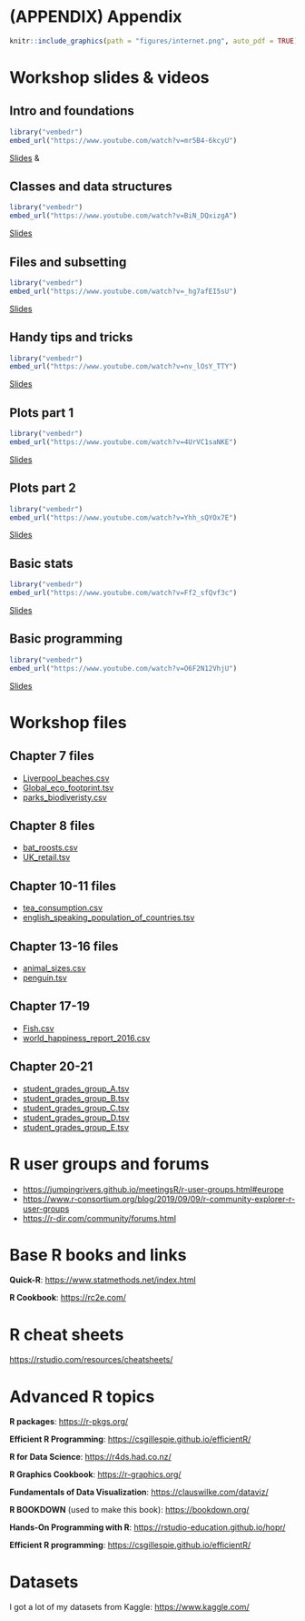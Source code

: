 # (APPENDIX) Appendix {.unnumbered}

```r
knitr::include_graphics(path = "figures/internet.png", auto_pdf = TRUE)
```

# Workshop slides & videos

## Intro and foundations

```r
library("vembedr")
embed_url("https://www.youtube.com/watch?v=mr5B4-6kcyU")
```

[Slides](https://www.cgr.liv.ac.uk/illum/NEOFworkshops_5bfa93ca0482d69d/Intro_to_R/slides_and_videos/slides/Intro_to_R_1_intro_and_foundations.pdf) &

## Classes and data structures

```r
library("vembedr")
embed_url("https://www.youtube.com/watch?v=BiN_DQxizgA")
```

[Slides](https://www.cgr.liv.ac.uk/illum/NEOFworkshops_5bfa93ca0482d69d/Intro_to_R/slides_and_videos/slides/Intro_to_R_2_classess_and_data_structures.pdf)

## Files and subsetting

```r
library("vembedr")
embed_url("https://www.youtube.com/watch?v=_hg7afEI5sU")
```

[Slides](https://www.cgr.liv.ac.uk/illum/NEOFworkshops_5bfa93ca0482d69d/Intro_to_R/slides_and_videos/slides/Intro_to_R_3_files_sand_subsetting_data.pdf)

## Handy tips and tricks

```r
library("vembedr")
embed_url("https://www.youtube.com/watch?v=nv_lOsY_TTY")
```

[Slides](https://www.cgr.liv.ac.uk/illum/NEOFworkshops_5bfa93ca0482d69d/Intro_to_R/slides_and_videos/slides/Intro_to_R_4_handy_tips_and_tricks.pdf)

## Plots part 1

```r
library("vembedr")
embed_url("https://www.youtube.com/watch?v=4UrVC1saNKE")
```

[Slides](https://www.cgr.liv.ac.uk/illum/NEOFworkshops_5bfa93ca0482d69d/Intro_to_R/slides_and_videos/slides/Intro_to_R_5_plots_1.pdf)

## Plots part 2

```r
library("vembedr")
embed_url("https://www.youtube.com/watch?v=Yhh_sQYOx7E")
```

[Slides](https://www.cgr.liv.ac.uk/illum/NEOFworkshops_5bfa93ca0482d69d/Intro_to_R/slides_and_videos/slides/Intro_to_R_6_plots_2.pdf)

## Basic stats

```r
library("vembedr")
embed_url("https://www.youtube.com/watch?v=Ff2_sfQvf3c")
```

[Slides](https://www.cgr.liv.ac.uk/illum/NEOFworkshops_5bfa93ca0482d69d/Intro_to_R/slides_and_videos/slides/Intro_to_R_7_basic_stats.pdf)

## Basic programming

```r
library("vembedr")
embed_url("https://www.youtube.com/watch?v=O6F2N12VhjU")
```

[Slides](https://www.cgr.liv.ac.uk/illum/NEOFworkshops_5bfa93ca0482d69d/Intro_to_R/slides_and_videos/slides/Intro_to_R_8_basic_programming.pdf)

# Workshop files {#workshopfiles}

## Chapter 7 files

- [Liverpool_beaches.csv](https://www.cgr.liv.ac.uk/illum/NEOFworkshops_5bfa93ca0482d69d/Intro_to_R/data/Liverpool_beaches.csv)
- [Global_eco_footprint.tsv](https://cgr.liv.ac.uk/illum/NEOFworkshops_5bfa93ca0482d69d/Intro_to_R/data/Global_eco_footprint.tsv)
- [parks_biodiveristy.csv](https://cgr.liv.ac.uk/illum/NEOFworkshops_5bfa93ca0482d69d/Intro_to_R/data/parks_biodiveristy.csv)

## Chapter 8 files

-   [bat_roosts.csv](https://cgr.liv.ac.uk/illum/NEOFworkshops_5bfa93ca0482d69d/Intro_to_R/data/bat_roosts.csv)
-   [UK_retail.tsv](https://cgr.liv.ac.uk/illum/NEOFworkshops_5bfa93ca0482d69d/Intro_to_R/data/UK_retail.tsv)

## Chapter 10-11 files

-   [tea_consumption.csv](https://cgr.liv.ac.uk/illum/NEOFworkshops_5bfa93ca0482d69d/Intro_to_R/data/tea_consumption.csv)
-   [english_speaking_population_of_countries.tsv](https://cgr.liv.ac.uk/illum/NEOFworkshops_5bfa93ca0482d69d/Intro_to_R/data/english_speaking_population_of_countries.tsv)

## Chapter 13-16 files

-   [animal_sizes.csv](https://cgr.liv.ac.uk/illum/NEOFworkshops_5bfa93ca0482d69d/Intro_to_R/data/animal_sizes.csv)
-   [penguin.tsv](https://cgr.liv.ac.uk/illum/NEOFworkshops_5bfa93ca0482d69d/Intro_to_R/data/penguin.tsv)

## Chapter 17-19

-   [Fish.csv](https://cgr.liv.ac.uk/illum/NEOFworkshops_5bfa93ca0482d69d/Intro_to_R/data/Fish.csv)
-   [world_happiness_report_2016.csv](https://cgr.liv.ac.uk/illum/NEOFworkshops_5bfa93ca0482d69d/Intro_to_R/data/world_happiness_report_2016.csv)

## Chapter 20-21

-   [student_grades_group_A.tsv](https://cgr.liv.ac.uk/illum/NEOFworkshops_5bfa93ca0482d69d/Intro_to_R/data/student_grades_group_A.tsv)
-   [student_grades_group_B.tsv](https://cgr.liv.ac.uk/illum/NEOFworkshops_5bfa93ca0482d69d/Intro_to_R/data/student_grades_group_B.tsv)
-   [student_grades_group_C.tsv](https://cgr.liv.ac.uk/illum/NEOFworkshops_5bfa93ca0482d69d/Intro_to_R/data/student_grades_group_C.tsv)
-   [student_grades_group_D.tsv](https://cgr.liv.ac.uk/illum/NEOFworkshops_5bfa93ca0482d69d/Intro_to_R/data/student_grades_group_D.tsv)
-   [student_grades_group_E.tsv](https://cgr.liv.ac.uk/illum/NEOFworkshops_5bfa93ca0482d69d/Intro_to_R/data/student_grades_group_E.tsv)

# R user groups and forums

-   <https://jumpingrivers.github.io/meetingsR/r-user-groups.html#europe>
-   <https://www.r-consortium.org/blog/2019/09/09/r-community-explorer-r-user-groups>
-   <https://r-dir.com/community/forums.html>

# Base R books and links

**Quick-R**: <https://www.statmethods.net/index.html>

**R Cookbook**: <https://rc2e.com/>

# R cheat sheets

<https://rstudio.com/resources/cheatsheets/>

# Advanced R topics

**R packages**: <https://r-pkgs.org/>

**Efficient R Programming**: <https://csgillespie.github.io/efficientR/>

**R for Data Science**: <https://r4ds.had.co.nz/>

**R Graphics Cookbook**: <https://r-graphics.org/>

**Fundamentals of Data Visualization**: <https://clauswilke.com/dataviz/>

**R BOOKDOWN** (used to make this book): <https://bookdown.org/>

**Hands-On Programming with R**: <https://rstudio-education.github.io/hopr/>

**Efficient R programming**: <https://csgillespie.github.io/efficientR/>

# Datasets

I got a lot of my datasets from Kaggle: <https://www.kaggle.com/>
